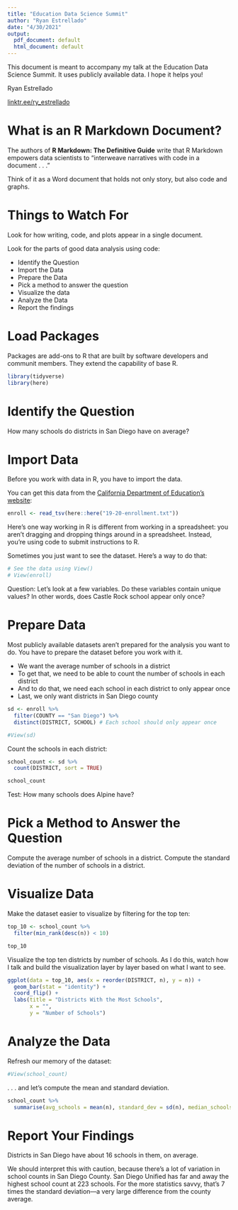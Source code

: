 ```yaml
---
title: "Education Data Science Summit"
author: "Ryan Estrellado"
date: "4/30/2021"
output:
  pdf_document: default
  html_document: default
---
```


This document is meant to accompany my talk at the Education Data Science Summit. It uses publicly available data. I hope it helps you! 

Ryan Estrellado  

[linktr.ee/ry_estrellado](https://linktr.ee/ry_estrellado)


# What is an R Markdown Document? 

The authors of **R Markdown: The Definitive Guide** write that R Markdown empowers data scientists to "interweave narratives with code in a document . . ." 

Think of it as a Word document that holds not only story, but also code and graphs. 


# Things to Watch For 

Look for how writing, code, and plots appear in a single document. 

Look for the parts of good data analysis using code: 

 - Identify the Question 
 - Import the Data 
 - Prepare the Data 
 - Pick a method to answer the question 
 - Visualize the data 
 - Analyze the Data 
 - Report the findings 


# Load Packages 

Packages are add-ons to R that are built by software developers and communit members. They extend the capability of base R. 

```r
library(tidyverse)
library(here)
```


# Identify the Question 

How many schools do districts in San Diego have on average? 


# Import Data 

Before you work with data in R, you have to import the data. 

You can get this data from the [California Department of Education's website](https://www.cde.ca.gov/ds/sd/sd/filesenr.asp): 

```r
enroll <- read_tsv(here::here("19-20-enrollment.txt"))
```

Here's one way working in R is different from working in a spreadsheet: you aren't dragging and dropping things around in a spreadsheet. Instead, you're using code to submit instructions to R. 

Sometimes you just want to see the dataset. Here's a way to do that: 

```r
# See the data using View()
# View(enroll)
```

Question: Let's look at a few variables. Do these variables contain unique values? In other words, does Castle Rock school appear only once? 


# Prepare Data 

Most publicly available datasets aren't prepared for the analysis you want to do. You have to prepare the dataset before you work with it. 

 - We want the average number of schools in a district 
 - To get that, we need to be able to count the number of schools in each district 
 - And to do that, we need each school in each district to only appear once 
 - Last, we only want districts in San Diego county

```r
sd <- enroll %>% 
  filter(COUNTY == "San Diego") %>% 
  distinct(DISTRICT, SCHOOL) # Each school should only appear once 

#View(sd)
```

Count the schools in each district: 

```r
school_count <- sd %>% 
  count(DISTRICT, sort = TRUE)

school_count
```

Test: How many schools does Alpine have? 


# Pick a Method to Answer the Question 

Compute the average number of schools in a district. Compute the standard deviation of the number of schools in a district. 


# Visualize Data 

Make the dataset easier to visualize by filtering for the top ten: 

```r
top_10 <- school_count %>% 
  filter(min_rank(desc(n)) < 10) 

top_10
```

Visualize the top ten districts by number of schools. As I do this, watch how I talk and build the visualization layer by layer based on what I want to see. 

```r
ggplot(data = top_10, aes(x = reorder(DISTRICT, n), y = n)) +
  geom_bar(stat = "identity") +
  coord_flip() + 
  labs(title = "Districts With the Most Schools", 
       x = "", 
       y = "Number of Schools")
```


# Analyze the Data 

Refresh our memory of the dataset: 

```r
#View(school_count)
```

. . . and let's compute the mean and standard deviation. 

```r
school_count %>%
  summarise(avg_schools = mean(n), standard_dev = sd(n), median_schools = median(n))
```


# Report Your Findings

Districts in San Diego have about 16 schools in them, on average. 

We should interpret this with caution, because there's a lot of variation in school counts in San Diego County. San Diego Unified has far and away the highest school count at 223 schools. For the more statistics savvy, that's 7 times the standard deviation—a very large difference from the county average.